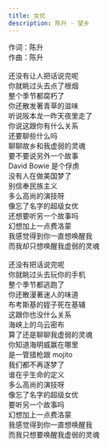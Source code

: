 ```yaml
---
title: 女优
description: 陈升 - 望乡
---
```


作词：陈升<br />作曲：陈升<br /><br />还没有让人把话说完呢<br />你就眺过头去点了根烟<br />整个季节都腐朽了<br />你还散发著青草的滋味<br />听说阪本龙一昨天夜里走了<br />你说这跟你有什么关系<br />还要聊些什么吗<br />聊聊故乡和我虚弱的灵魂<br />要不要说另外一个故事<br />David Bowie 是个俘虏<br />没有人在做美国梦了<br />别信奉民族主义<br />多么高尚的演技呀<br />像忘了名字的超级女优<br />还想要听另一个故事吗<br />幻想加上一点费洛蒙<br />我感觉得到你一直想唤醒我<br />而我却只想唤醒我虚弱的灵魂<br /><br />还没有把话说完呢<br />你就眺过头去玩你的手机<br />整个季节都逃跑了<br />你还散漫著迷人的味道<br />布考斯基的姪子死在基辅<br />这跟你也没什么关系<br />海峡上的乌云密布<br />算了还是聊聊我虚弱的灵魂<br />你知道海明威赢在哪里<br />是一管猎枪跟 mojito<br />我们都不再逐梦了<br />谁在乎生命的定义<br />多么高尚的演技呀<br />像忘了名字的超级女优<br />要听另一个故事吗<br />幻想加上一点费洛蒙<br />我感觉得到你一直想唤醒我<br />而我只想要唤醒我虚弱的灵魂